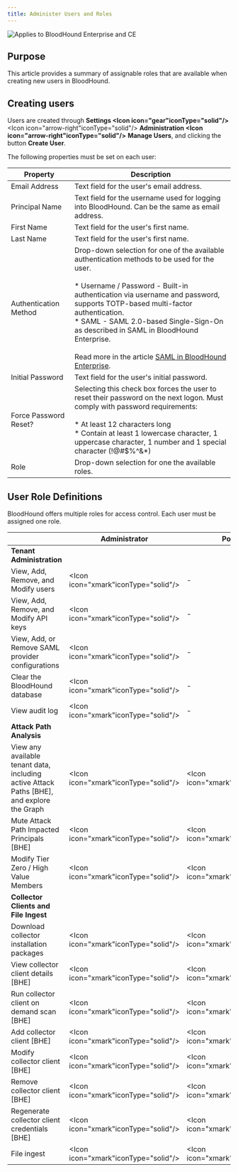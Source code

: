 ---
title: Administer Users and Roles
---

<img noZoom src="/assets/enterprise-AND-community-edition-pill-tag.svg" alt="Applies to BloodHound Enterprise and CE"/>

## Purpose

This article provides a summary of assignable roles that are available when creating new users in BloodHound.

## Creating users

Users are created through **Settings <Icon icon="gear"iconType="solid"/>** <Icon icon="arrow-right"iconType="solid"/> **Administration <Icon icon="arrow-right"iconType="solid"/>** **Manage Users**, and clicking the button **Create User**.

The following properties must be set on each user:

| **Property** | **Description** |
| --- | --- |
| Email Address | Text field for the user's email address. |
| Principal Name | Text field for the username used for logging into BloodHound. Can be the same as email address. |
| First Name | Text field for the user's first name. |
| Last Name | Text field for the user's first name. |
| Authentication Method | Drop-down selection for one of the available authentication methods to be used for the user.<br/><br/>* Username / Password - Built-in authentication via username and password, supports TOTP-based multi-factor authentication.<br/>* SAML - SAML 2.0-based Single-Sign-On as described in SAML in BloodHound Enterprise.<br/><br/>Read more in the article [SAML in BloodHound Enterprise](/manage-bloodhound/auth/saml). |
| Initial Password | Text field for the user's initial password. |
| Force Password Reset? | Selecting this check box forces the user to reset their password on the next logon. Must comply with password requirements:<br/><br/>* At least 12 characters long<br/>* Contain at least 1 lowercase character, 1 uppercase character, 1 number and 1 special character (!@#$%^&*) |
| Role | Drop-down selection for one the available roles.|

## User Role Definitions

BloodHound offers multiple roles for access control. Each user must be assigned one role.


|     | **Administrator** | **Power User** | **User** | **Read-only** | **Upload-only** |
| --- | --- | --- | --- | --- | --- |
| **Tenant Administration** |     |     |     |     |     |
| View, Add, Remove, and Modify users | <Icon icon="xmark"iconType="solid"/>   | -   | -   | -   | -   |
| View, Add, Remove, and Modify API keys | <Icon icon="xmark"iconType="solid"/>   | -   | -   | -   | -   |
| View, Add, or Remove SAML provider configurations | <Icon icon="xmark"iconType="solid"/>   | -   | -   | -   | -   |
| Clear the BloodHound database | <Icon icon="xmark"iconType="solid"/>   | -   | -   | -   | -   |
| View audit log | <Icon icon="xmark"iconType="solid"/>   | -   | -   | -   | -   |
| **Attack Path Analysis** |     |     |     |     |     |
| View any available tenant data, including active Attack Paths \[BHE\], and explore the Graph | <Icon icon="xmark"iconType="solid"/>   | <Icon icon="xmark"iconType="solid"/>   | <Icon icon="xmark"iconType="solid"/>   | <Icon icon="xmark"iconType="solid"/>   | -   |
| Mute Attack Path Impacted Principals \[BHE\] | <Icon icon="xmark"iconType="solid"/>   | <Icon icon="xmark"iconType="solid"/>   | -   | -   | -   |
| Modify Tier Zero / High Value Members | <Icon icon="xmark"iconType="solid"/>   | <Icon icon="xmark"iconType="solid"/>   | -   | -   | -   |
| **Collector Clients and File Ingest** |     |     |     |     |     |
| Download collector installation packages | <Icon icon="xmark"iconType="solid"/>   | <Icon icon="xmark"iconType="solid"/>   | <Icon icon="xmark"iconType="solid"/>   | <Icon icon="xmark"iconType="solid"/>   | X   |
| View collector client details \[BHE\] | <Icon icon="xmark"iconType="solid"/>   | <Icon icon="xmark"iconType="solid"/>   | <Icon icon="xmark"iconType="solid"/>   | -   | -   |
| Run collector client on demand scan \[BHE\] | <Icon icon="xmark"iconType="solid"/>   | <Icon icon="xmark"iconType="solid"/>   | -   | -   | -   |
| Add collector client \[BHE\] | <Icon icon="xmark"iconType="solid"/>   | <Icon icon="xmark"iconType="solid"/>   | -   | -   | -   |
| Modify collector client \[BHE\] | <Icon icon="xmark"iconType="solid"/>   | <Icon icon="xmark"iconType="solid"/>   | -   | -   | -   |
| Remove collector client \[BHE\] | <Icon icon="xmark"iconType="solid"/>   | <Icon icon="xmark"iconType="solid"/>  | -   | -   | -   |
| Regenerate collector client credentials \[BHE\] | <Icon icon="xmark"iconType="solid"/>  | <Icon icon="xmark"iconType="solid"/>   | -   | -   | -   |
| File ingest | <Icon icon="xmark"iconType="solid"/>   | <Icon icon="xmark"iconType="solid"/>  | -   | -   | <Icon icon="xmark"iconType="solid"/>   |


